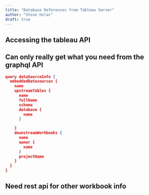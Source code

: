 ```yaml
---
title: "Database References from Tableau Server"
author: "Steve Hulac"
draft: true
---
```


## Accessing the tableau API
## Can only really get what you need from the graphql API
```json
query dataSourceInfo {
  embeddedDatasources {
    name
    upstreamTables {
      name
      fullName
      schema
      database {
        name
      }

    }
    downstreamWorkbooks {
      name
      owner {
        name
      }
      projectName
    }
  }
}   
```
## Need rest api for other workbook info